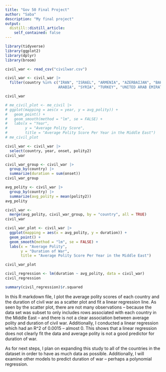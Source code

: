 ```yaml
---
title: "Gov 50 Final Project"
author: "Saba"
description: "My final project"
output:
  distill::distill_article:
    self_contained: false
---
```


```r
library(tidyverse)
library(ggplot2)
library(dplyr)
library(broom)
```


```r
civil_war <- read_csv("civilwar.csv")

civil_war <- civil_war |>
  filter(country %in% c("IRAN", "ISRAEL", "ARMENIA", "AZERBAIJAN", "BAHRAIN", "GAZA", "GEORGIA", "IRAQ", "JORDAN", "KUWAIT", "LEBANON", "OMAN", "QATAR", "SAUDI 
                        ARABIA", "SYRIA", "TURKEY", "UNITED ARAB EMIRATES", "WEST BANK", "YEMEN"))

civil_war
```

```r
  
# me_civil_plot <- me_civil |>
# ggplot(mapping = aes(x = year, y = avg_polity)) +
#   geom_point() +
#   geom_smooth(method = "lm", se = FALSE) +
#   labs(x = "Year",
#        y = "Average Polity Score",
#        title = "Average Polity Score Per Year in the Middle East")
# me_civil_plot
```

```r
civil_war <- civil_war |>
  select(country, year, onset, polity2)
civil_war
```
```r
civil_war_group <- civil_war |>
  group_by(country) |>
  summarize(duration = sum(onset))
civil_war_group

avg_polity <- civil_war |>
  group_by(country) |>
  summarize(avg_polity = mean(polity2))
avg_polity

civil_war <- 
  merge(avg_polity, civil_war_group, by = "country", all = TRUE)
civil_war
```

```r
civil_war_plot <- civil_war |>
  ggplot(mapping = aes(x = avg_polity, y = duration)) +
  geom_point() +
  geom_smooth(method = "lm", se = FALSE) +
  labs(x = "Average Polity",
       y = "Duration of War",
       title = "Average Polity Score Per Year in the Middle East")

civil_war_plot
```

```r
civil_regression <- lm(duration ~ avg_polity, data = civil_war)
civil_regression

summary(civil_regression)$r.squared
```
In this R markdown file, I plot the average polity scores of each country and the duration of civil war as a scatter plot and fit a linear regression line. As seen by the scatter plot, there are not many observations -- because the data set was subset to only includes rows associated with each country in the Middle East -- and there is not a clear association between average polity and duration of civil war. Additionally, I conducted a linear regression which had an R^2 of 0.0015 -- almost 0. This shows that a linear regression does not clearly fit the data and average polity is not a good predictor for duration of war. 

As for next steps, I plan on expanding this study to all of the countries in the dataset in order to have as much data as possible. Additionally, I will examine other models to predict duration of war -- perhaps a polynomial regression.